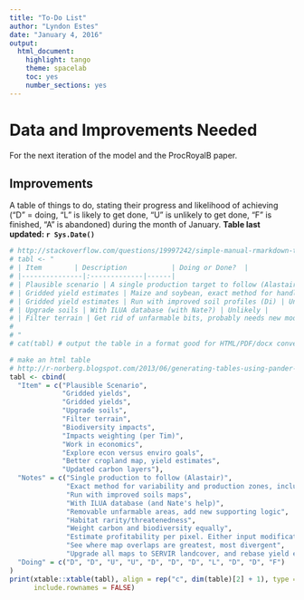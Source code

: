 ```yaml
---
title: "To-Do List"
author: "Lyndon Estes"
date: "January 4, 2016"
output: 
  html_document:
    highlight: tango
    theme: spacelab
    toc: yes 
    number_sections: yes
---
```


# Data and Improvements Needed

For the next iteration of the model and the ProcRoyalB paper.

## Improvements

A table of things to do, stating their progress and likelihood of achieving ("D" = doing, "L" is likely to get done, "U" is unlikely to get done, "F" is finished, "A" is abandoned) during the month of January.  __Table last updated: `r Sys.Date()`__

```r
# http://stackoverflow.com/questions/19997242/simple-manual-rmarkdown-tables-that-look-good-in-html-pdf-and-docx
# tabl <- "  
# | Item        | Description           | Doing or Done?  |
# |---------------|:-------------|------|
# | Plausible scenario | A single production target to follow (Alastair)  | Doing |
# | Gridded yield estimates | Maize and soybean, exact method for handling variability & production zones (e.g. irrigation regions) |  Doing |
# | Gridded yield estimates | Run with improved soil profiles (Di) | Unlikely |
# | Upgrade soils | With ILUA database (with Nate?) | Unlikely |
# | Filter terrain | Get rid of unfarmable bits, probably needs new model logic (cell fraction multiplier) | Doing | 
# 
# "
# cat(tabl) # output the table in a format good for HTML/PDF/docx conversion

# make an html table
# http://r-norberg.blogspot.com/2013/06/generating-tables-using-pander-knitr.html
tabl <- cbind(
  "Item" = c("Plausible Scenario", 
             "Gridded yields",
             "Gridded yields",
             "Upgrade soils", 
             "Filter terrain", 
             "Biodiversity impacts", 
             "Impacts weighting (per Tim)", 
             "Work in economics", 
             "Explore econ versus enviro goals", 
             "Better cropland map, yield estimates", 
             "Updated carbon layers"), 
  "Notes" = c("Single production to follow (Alastair)", 
              "Exact method for variability and production zones, including inability to reach potential yields", 
              "Run with improved soils maps", 
              "With ILUA database (and Nate's help)", 
              "Removable unfarmable areas, add new supporting logic", 
              "Habitat rarity/threatenedness", 
              "Weight carbon and biodiversity equally", 
              "Estimate profitability per pixel. Either input modification or code modification", 
              "See where map overlaps are greatest, most divergent", 
              "Upgrade all maps to SERVIR landcover, and rebase yield estimates on that", "Baccini vegetation carbon + ISRIC grids"),
  "Doing" = c("D", "D", "U", "U", "D", "D", "D", "L", "D", "D", "F")
)
print(xtable::xtable(tabl), align = rep("c", dim(table)[2] + 1), type = "html", 
      include.rownames = FALSE)
```
